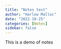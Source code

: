 ```yaml
---
title: "Notes test"
author: "Harlow Malloc"
date: "2022-10-25"
categories: [Notes]
sidebar: false
---
```


This is a demo of notes